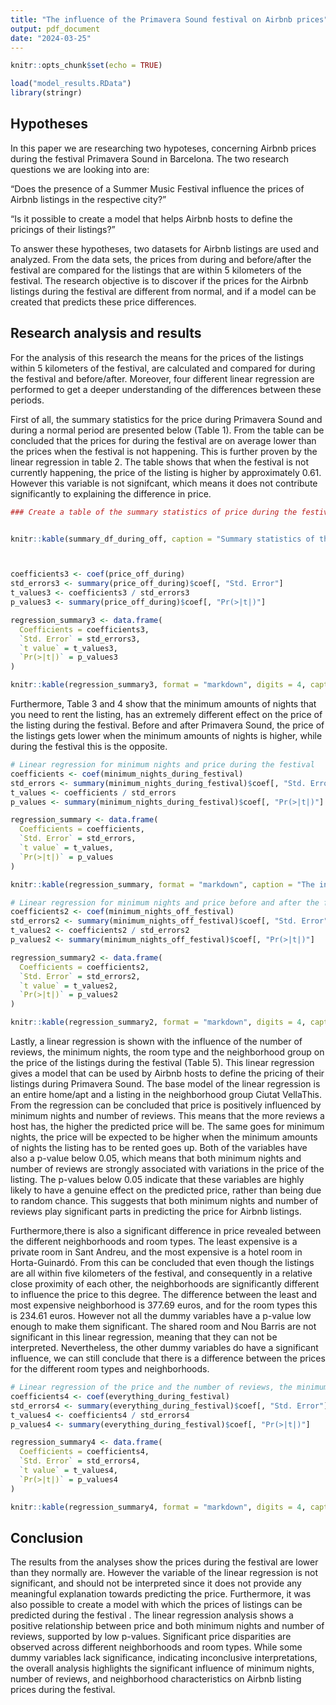 ```yaml
---
title: "The influence of the Primavera Sound festival on Airbnb prices"
output: pdf_document
date: "2024-03-25"
---
```


```r
knitr::opts_chunk$set(echo = TRUE)
```

```r
load("model_results.RData")
library(stringr)
```

## Hypotheses

In this paper we are researching two hypoteses, concerning Airbnb prices during the festival Primavera Sound in Barcelona. The two research questions we are looking into are: 

"Does the presence of a Summer Music Festival influence the prices of Airbnb listings in the respective city?"

"Is it possible to create a model that helps Airbnb hosts to define the pricings of their listings?"

To answer these hypotheses, two datasets for Airbnb listings are used and analyzed. From the data sets, the prices from during and before/after the festival are compared for the listings that are within 5 kilometers of the festival. The research objective is to discover if the prices for the Airbnb listings during the festival are different from normal, and if a model can be created that predicts these price differences. 



## Research analysis and results

For the analysis of this research the means for the prices of the listings within 5 kilometers of the festival, are calculated and compared for during the festival and before/after. Moreover, four different linear regression are performed to get a deeper understanding of the differences between these periods. 

First of all, the summary statistics for the price during Primavera Sound and during a normal period are presented below (Table 1). From the table can be concluded that the prices for during the festival are on average lower than the prices when the festival is not happening. This is further proven by the linear regression in table 2. The table shows that when the festival is not currently happening, the price of the listing is higher by approximately 0.61. However this variable is not signifcant, which means it does not contribute significantly to explaining the difference in price.









```r
### Create a table of the summary statistics of price during the festival and normally


knitr::kable(summary_df_during_off, caption = "Summary statistics of the price during the festival and and normally")




```

```r
coefficients3 <- coef(price_off_during)
std_errors3 <- summary(price_off_during)$coef[, "Std. Error"]
t_values3 <- coefficients3 / std_errors3
p_values3 <- summary(price_off_during)$coef[, "Pr(>|t|)"]

regression_summary3 <- data.frame(
  Coefficients = coefficients3,
  `Std. Error` = std_errors3,
  `t value` = t_values3,
  `Pr(>|t|)` = p_values3
)

knitr::kable(regression_summary3, format = "markdown", digits = 4, caption = "The influence of the festival Primavera Sound on the price of Airbnb listings")

```

\newpage
Furthermore, Table 3 and 4 show that the minimum amounts of nights that you need to rent the listing, has an extremely different effect on the price of the listing during the festival. Before and after Primavera Sound, the price of the listings gets lower when the minimum amounts of nights is higher, while during the festival this is the opposite. 


```r

# Linear regression for minimum nights and price during the festival
coefficients <- coef(minimum_nights_during_festival)
std_errors <- summary(minimum_nights_during_festival)$coef[, "Std. Error"]
t_values <- coefficients / std_errors
p_values <- summary(minimum_nights_during_festival)$coef[, "Pr(>|t|)"]

regression_summary <- data.frame(
  Coefficients = coefficients,
  `Std. Error` = std_errors,
  `t value` = t_values,
  `Pr(>|t|)` = p_values
)

knitr::kable(regression_summary, format = "markdown", caption = "The influence of the minimum of nights on the price during the festival")

```


```r
# Linear regression for minimum nights and price before and after the festival
coefficients2 <- coef(minimum_nights_off_festival)
std_errors2 <- summary(minimum_nights_off_festival)$coef[, "Std. Error"]
t_values2 <- coefficients2 / std_errors2
p_values2 <- summary(minimum_nights_off_festival)$coef[, "Pr(>|t|)"]

regression_summary2 <- data.frame(
  Coefficients = coefficients2,
  `Std. Error` = std_errors2,
  `t value` = t_values2,
  `Pr(>|t|)` = p_values2
)

knitr::kable(regression_summary2, format = "markdown", digits = 4, caption = "The influence of the minimum of nights on the price before and after the festival")
```




Lastly, a linear regression is shown with the influence of the number of reviews, the minimum nights, the room type and the neighborhood group on the price of the listings during the festival (Table 5). This linear regression gives a model that can be used by Airbnb hosts to define the pricing of their listings during Primavera Sound. 
The base model of the linear regression is an entire home/apt and a listing in the neighborhood group Ciutat VellaThis. From the regression can be concluded that price is positively influenced by minimum nights and number of reviews. This means that the more reviews a host has, the higher the predicted price will be. The same goes for minimum nights, the price will be expected to be higher when the minimum amounts of nights the listing has to be rented goes up. Both of the variables have also a p-value below 0.05, which means that both minimum nights and number of reviews are strongly associated with variations in the price of the listing. The p-values below 0.05 indicate that these variables are highly likely to have a genuine effect on the predicted price, rather than being due to random chance. This suggests that both minimum nights and number of reviews play significant parts in predicting the price for Airbnb listings. 

Furthermore,there is also a significant difference in price revealed between the different neighborhoods and room types. The least expensive is a private room in Sant Andreu, and the most expensive is a hotel room in Horta-Guinardó. From this can be concluded that even though the listings are all within five kilometers of the festival, and consequently in a relative close proximity of each other, the neighborhoods are significantly different to influence the price to this degree. The difference between the least and most expensive neighborhood is 377.69 euros, and for the room types this is 234.61 euros. However not all the dummy variables have a p-value low enough to make them significant. The shared room and Nou Barris are not significant in this linear regression, meaning that they can not be interpreted. Nevertheless, the other dummy variables do have a significant influence, we can still conclude that there is a difference between the prices for the different room types and neighborhoods. 

\newpage

```r
# Linear regression of the price and the number of reviews, the minimum nights, the room type and the neighborhood group on the price of the listings during the festival
coefficients4 <- coef(everything_during_festival)
std_errors4 <- summary(everything_during_festival)$coef[, "Std. Error"]
t_values4 <- coefficients4 / std_errors4
p_values4 <- summary(everything_during_festival)$coef[, "Pr(>|t|)"]

regression_summary4 <- data.frame(
  Coefficients = coefficients4,
  `Std. Error` = std_errors4,
  `t value` = t_values4,
  `Pr(>|t|)` = p_values4
)

knitr::kable(regression_summary4, format = "markdown", digits = 4, caption = "Influence of number of reviews, minimum nights, room type and neighborhood group on price during the festival")
```


## Conclusion

The results from the analyses show the prices during the festival are lower than they normally are. However the variable of the linear regression is not significant, and should not be interpreted since it does not provide any meaningful explanation towards predicting the price. Furthermore, it was also possible to create a model with which the prices of listings can be predicted during the festival . The linear regression analysis shows a positive relationship between price and both minimum nights and number of reviews, supported by low p-values. Significant price disparities are observed across different neighborhoods and room types. While some dummy variables lack significance, indicating inconclusive interpretations, the overall analysis highlights the significant influence of minimum nights, number of reviews, and neighborhood characteristics on Airbnb listing prices during the festival.